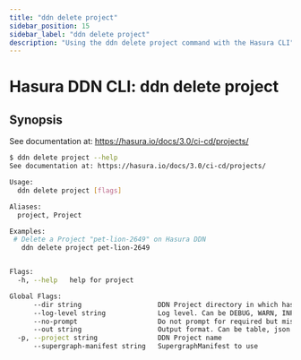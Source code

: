 ```yaml
---
title: "ddn delete project"
sidebar_position: 15
sidebar_label: "ddn delete project"
description: "Using the ddn delete project command with the Hasura CLI"
---
```


# Hasura DDN CLI: ddn delete project

## Synopsis
See documentation at: https://hasura.io/docs/3.0/ci-cd/projects/

```bash
$ ddn delete project --help
See documentation at: https://hasura.io/docs/3.0/ci-cd/projects/

Usage:
  ddn delete project [flags]

Aliases:
  project, Project

Examples:
 # Delete a Project "pet-lion-2649" on Hasura DDN
   ddn delete project pet-lion-2649


Flags:
  -h, --help   help for project

Global Flags:
      --dir string                   DDN Project directory in which hasura.yaml is present (default ".")
      --log-level string             Log level. Can be DEBUG, WARN, INFO, ERROR, or FATAL. (default "INFO")
      --no-prompt                    Do not prompt for required but missing flags
      --out string                   Output format. Can be table, json or yaml. (default "table")
  -p, --project string               DDN Project name
      --supergraph-manifest string   SupergraphManifest to use
```

